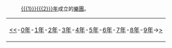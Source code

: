<includeonly>
: [[{{{1}}}{{{2}}}年]]成立的[[樂團]]。
{| class="toccolours" align=center
|[[:Category:{{{3}}}年代年成立的音樂團體|<<]]-[[:Category:{{{1}}}0年成立的音樂團體|{{{1}}}0年]]-[[:Category:{{{1}}}1年成立的音樂團體|{{{1}}}1年]]-[[:Category:{{{1}}}2年成立的音樂團體|{{{1}}}2年]]-[[:Category:{{{1}}}3年成立的音樂團體|{{{1}}}3年]]-[[:Category:{{{1}}}4年成立的音樂團體|{{{1}}}4年]]-[[:Category:{{{1}}}5年成立的音樂團體|{{{1}}}5年]]-[[:Category:{{{1}}}6年成立的音樂團體|{{{1}}}6年]]-[[:Category:{{{1}}}7年成立的音樂團體|{{{1}}}7年]]-[[:Category:{{{1}}}8年成立的音樂團體|{{{1}}}8年]]-[[:Category:{{{1}}}9年成立的音樂團體|{{{1}}}9年]]-[[:Category:{{{4}}}年成立的音樂團體|>>]]
|}
[[Category:{{{1}}}{{{2}}}年音樂|{{PAGENAME}}]]
[[Category:{{{1}}}0年代成立的音樂團體|{{{1}}}{{{2}}}]]
[[Category:{{{1}}}{{{2}}}年建立的組織|{{PAGENAME}}]]
[[Category:各年成立的音樂團體|{{PAGENAME}}]]
</includeonly><noinclude>{{Documentation}}
</noinclude>